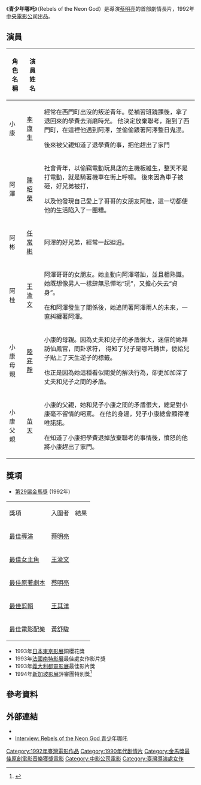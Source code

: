 {{Infobox film
| name = 青少年哪吒
| image = 
| starring = [[李康生|李康生]]<br />[[王渝文|王渝文]]<br>[[陳昭榮|陳昭榮]]<br>[[陸弈静|陸弈静]]<br>[[苗天|苗天]]
| director = 蔡明亮
| writer = 蔡明亮
| producer = 鄭水枝<br />李培桂
| music = [[黃舒駿|黃舒駿]]
| released = {{film date|1992|12||[[台北金馬影展|台北金馬影展]]|1993|2||[[柏林影展|柏林影展]]|1993|12||[[南特影展|南特影展]]|1998|3|25|法國}}
| runtime = 106分鐘<br>127分鐘<small>（[[加拿大|加拿大]]）</small>
| country = {{台灣電影產地}}
| language = [[華語|華語]]<br>[[閩南語|閩南語]]
| budget = 
| awards = 
| 攝影 = 廖本榕
}}
《'''青少年哪吒'''》（Rebels of the Neon God）是導演[[蔡明亮|蔡明亮]]的首部劇情長片，1992年[[中央電影公司|中央電影公司]]出品。

== 演員 ==
{| class="wikitable sortable"
!'''角色名稱'''
!'''演員姓名'''
!
|-
|小康
|[[李康生|李康生]]
|經常在西門町出沒的叛逆青年。從補習班蹺課後，拿了退回來的學費去消磨時光。
他決定放棄聯考，跑到了西門町，在這裡他遇到阿澤，並偷偷跟著阿澤整日鬼混。

後來被父親知道了退學費的事，把他趕出了家門
|-
|阿澤
|[[陳昭榮|陳昭榮]]
|社會青年，以偷竊電動玩具店的主機板維生，整天不是打電動，就是騎著機車在街上呼嘯。
後來因為車子被砸，好兄弟被打，

以及他發現自己愛上了哥哥的女朋友阿桂，這一切都使他的生活陷入了一團糟。
|-
|阿彬
|[[任常彬|任常彬]]
|阿澤的好兄弟，經常一起𨑨迌。
|-
|阿桂
|[[王渝文|王渝文]]
|阿澤哥哥的女朋友。她主動向阿澤塔訕，並且相熟識。
她既想像男人一樣肆無忌憚地“玩”，又擔心失去“貞身”。

在和阿澤發生了關係後，她追問著阿澤兩人的未來，一直糾纏著阿澤。
|-
|小康母親
|[[陸弈靜|陸弈靜]]
|小康的母親。因為丈夫和兒子的矛盾很大，迷信的她拜訪仙鳳宮，問卦求符，
得知了兒子是哪吒轉世，便給兒子貼上了天生逆子的標籤。

也正是因為她這種看似關愛的解決行為，卻更加加深了丈夫和兒子之間的矛盾。
|-
|小康父親
|[[苗天|苗天]]
|小康的父親，她和兒子小康之間的矛盾很大，總是對小康毫不留情的喝罵。
在他的身邊，兒子小康總會顯得唯唯諾諾。

在知道了小康把學費退掉放棄聯考的事情後，憤怒的他將小康趕出了家門。
|}

== 獎項 ==
*[[第29届金馬獎|第29届金馬獎]] (1992年)
{| class="wikitable"
|-align=center
|獎項
|入圍者
|結果
|-align=center
|[[金馬獎最佳導演|最佳導演]]
|[[蔡明亮|蔡明亮]]
|{{nom}}
|-align=center
|[[金馬獎最佳女主角|最佳女主角]]
|[[王渝文|王渝文]]
|{{nom}}
|-align=center
|[[金馬獎最佳原著劇本|最佳原著劇本]]
|[[蔡明亮|蔡明亮]]
|{{nom}}
|-align=center
|[[金馬獎最佳剪輯|最佳剪輯]]
|[[王其洋|王其洋]]
|{{nom}}
|-align=center
|[[金馬獎最佳原創電影音樂|最佳電影配樂]]
|[[黃舒駿|黃舒駿]]
|{{won}}
|}

* 1993年[[日本|日本]][[東京影展|東京影展]]銅櫻花獎
* 1993年[[法國|法國]][[南特影展|南特影展]]最佳處女作影片獎
* 1993年[[義大利|義大利]][[都靈影展|都靈影展]]最佳影片獎
* 1994年[[新加坡影展|新加坡影展]]評審團特別獎<ref>{{cite web|author=[[文化部影視及流行音樂產業局|文化部影視及流行音樂產業局]]|title=電影查詢瀏覽─電影檔案|url=http://www.taiwancinema.com/ct_18633_38|accessdate=2013-12-09|archive-url=https://web.archive.org/web/20131212214031/http://www.taiwancinema.com/ct_18633_38|archive-date=2013-12-12|dead-url=yes}}</ref>

== 參考資料 ==
{{reflist}}

== 外部連結 ==
*{{imdb title|id=0103935|title=Ch'ing shaonien na cha}}
*[https://www.youtube.com/watch?v=kP04NnawepQ&feature=youtu.be&list=PL9C779E9790954D25 Interview: Rebels of the Neon God 青少年哪吒] {{Wayback|url=https://www.youtube.com/watch?v=kP04NnawepQ&feature=youtu.be&list=PL9C779E9790954D25 |date=20151202125122 }}
{{蔡明亮電影作品}}
{{最佳華語電影一百部}}
{{影史百大華語電影}}
{{金馬獎最佳原創電影音樂}}

[[Category:1992年臺灣電影作品|Category:1992年臺灣電影作品]]
[[Category:1990年代剧情片|Category:1990年代剧情片]]
[[Category:金馬獎最佳原創電影音樂獲獎電影|Category:金馬獎最佳原創電影音樂獲獎電影]]
[[Category:中影公司電影|Category:中影公司電影]]
[[Category:臺灣導演處女作|Category:臺灣導演處女作]]